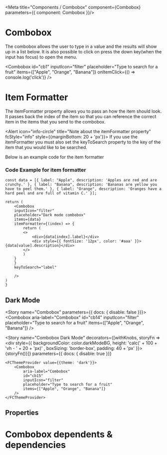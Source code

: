 

<Meta title="Components / Combobox" component={Combobox}  parameters={{ component: Combobox }}/>

# Combobox 

The combobox allows the user to type in a value and the results will show up in a list below.  It is also possible to click on press the down key(when the input has focus) to open the menu.

<Combobox
    id="cb1"
    inputIcon="filter"
    placeholder="Type to search for a fruit"
    items={["Apple", "Orange", "Banana"]}
    onItemClick={() => console.log('click')}
 />


# Item Formatter

The itemFormatter property allows you to pass an how the item should look.  It passes back the index of the item so that you can reference the correct item in the items that you send to the combobox.

<Alert icon="info-circle" title="Note about the itemFormatter property" fcStyle="info" style={{marginBottom: 20 + 'px'}}>
If you use the itemFormatter you must also set the keyToSearch property to the key of the item that you would like to be searched.
</Alert>

<ComboboxDemoItemFormatter />

Below is an example code for the item formatter

### Code Example for item formatter

    const data = [{ label: "Apple", description: 'Apples are red and are crunchy.' }, { label: "Banana", description: 'Bananas are yellow you have to peel them.' }, { label: "Orange", description: 'Oranges have a hard peel and are full of vitamin C.' }];

    return (
        <Combobox
        inputIcon="filter"
        placeholder="Dark mode combobox"
        items={data}
        itemFormatter={(index) => {
            return (
            <>
                <div>{data[index].label}</div>
                <div style={{ fontSize: '12px', color: '#aaa' }}>{data[value].description}</div>
            </>
            )
        }
        }
        keyToSearch="label"

        />
    )
    }
## Dark Mode
<ComboboxDemo />



<Story name="Combobox" parameters={{ docs: { disable: false }}}>
	<Combobox
        aria-label="Combobox"
        id="cb14"
        inputIcon="filter"
        placeholder="Type to search for a fruit"
        items={["Apple", "Orange", "Banana"]}
    />
</Story>


<Story name="Combobox Dark Mode" 
decorators={[withKnobs, storyFn => <div style={{ backgroundColor: color.darkModeBG, height: 'calc(' + 100 + 'vh - ' + 20 + 'px)' , boxSizing: 'border-box', padding: 40 + 'px' }}>{storyFn()}</div>]}
parameters={{ docs: { disable: true  }}}
>
    <FCThemeProvider value={{theme: 'dark'}}>
        <Combobox
            aria-label="Combobox"
            id="cb15"
            inputIcon="filter"
            placeholder="Type to search for a fruit"
            items={["Apple", "Orange", "Banana"]}
        />
    </FCThemeProvider>
</Story>

## Properties

<Props of={Combobox} />

# Combobox dependents & dependencies
<DependenciesTable titleDependencies='Dependencies' titleDependents='Dependents' of={Combobox} />
